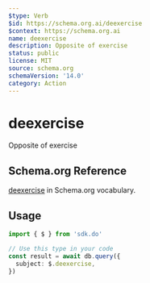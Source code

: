 ```yaml
---
$type: Verb
$id: https://schema.org.ai/deexercise
$context: https://schema.org.ai
name: deexercise
description: Opposite of exercise
status: public
license: MIT
source: schema.org
schemaVersion: '14.0'
category: Action
---
```


# deexercise

Opposite of exercise

## Schema.org Reference

[deexercise](https://schema.org/ExerciseAction) in Schema.org vocabulary.

## Usage

```typescript
import { $ } from 'sdk.do'

// Use this type in your code
const result = await db.query({
  subject: $.deexercise,
})
```
